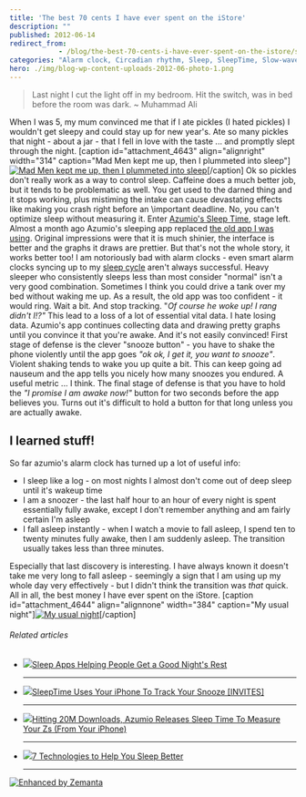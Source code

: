 ```yaml
---
title: 'The best 70 cents I have ever spent on the iStore'
description: ""
published: 2012-06-14
redirect_from: 
            - /blog/the-best-70-cents-i-have-ever-spent-on-the-istore/swizec/4640
categories: "Alarm clock, Circadian rhythm, Sleep, SleepTime, Slow-wave sleep, Uncategorized"
hero: ./img/blog-wp-content-uploads-2012-06-photo-1.png
---
```

> Last night I cut the light off in my bedroom. Hit the switch, was in bed before the room was dark. ~ Muhammad Ali

When I was 5, my mum convinced me that if I ate pickles (I hated pickles) I wouldn't get sleepy and could stay up for new year's. Ate so many pickles that night - about a jar - that I fell in love with the taste ... and promptly slept through the night. \[caption id="attachment_4643" align="alignright" width="314" caption="Mad Men kept me up, then I plummeted into sleep"][![Mad Men kept me up, then I plummeted into sleep](http://swizec.com/blog/wp-content/uploads/2012/06/photo-1.png "Mad Men kept me up, then I plummeted into sleep")](./img/blog-wp-content-uploads-2012-06-photo-1.png)\[/caption] Ok so pickles don't really work as a way to control sleep. Caffeine does a much better job, but it tends to be problematic as well. You get used to the darned thing and it stops working, plus mistiming the intake can cause devastating effects like making you crash right before an \\important deadline. No, you can't optimize sleep without measuring it. Enter [Azumio's Sleep Time](http://itunes.apple.com/us/app/sleep-time-alarm-clock-sleep/id498360026?mt=8), stage left. Almost a month ago Azumio's sleeping app replaced [the old app I was using](http://swizec.com/blog/sleep-hacking/swizec/2851 "Sleep hacking"). Original impressions were that it is much shinier, the interface is better and the graphs it draws are prettier. But that's not the whole story, it works better too! I am notoriously bad with alarm clocks - even smart alarm clocks syncing up to my [sleep cycle](http://en.wikipedia.org/wiki/Circadian_rhythm "Circadian rhythm") aren't always successful. Heavy sleeper who consistently sleeps less than most consider "normal" isn't a very good combination. Sometimes I think you could drive a tank over my bed without waking me up. As a result, the old app was too confident - it would ring. Wait a bit. And stop tracking. "_Of course he woke up! I rang didn't I!?"_ This lead to a loss of a lot of essential vital data. I hate losing data. Azumio's app continues collecting data and drawing pretty graphs until you convince it that you're awake. And it's not easily convinced! First stage of defense is the clever "snooze button" - you have to shake the phone violently until the app goes _"ok ok, I get it, you want to snooze"_. Violent shaking tends to wake you up quite a bit. This can keep going ad nauseum and the app tells you nicely how many snoozes you endured. A useful metric ... I think. The final stage of defense is that you have to hold the _"I promise I am awake now!"_ button for two seconds before the app believes you. Turns out it's difficult to hold a button for that long unless you are actually awake.

## I learned stuff!

So far azumio's alarm clock has turned up a lot of useful info:

- I sleep like a log - on most nights I almost don't come out of deep sleep until it's wakeup time
- I am a snoozer - the last half hour to an hour of every night is spent essentially fully awake, except I don't remember anything and am fairly certain I'm asleep
- I fall asleep instantly - when I watch a movie to fall asleep, I spend ten to twenty minutes fully awake, then I am suddenly asleep. The transition usually takes less than three minutes.

Especially that last discovery is interesting. I have always known it doesn't take me very long to fall asleep - seemingly a sign that I am using up my whole day very effectively - but I didn't think the transition was _that_ quick. All in all, the best money I have ever spent on the iStore. \[caption id="attachment_4644" align="alignnone" width="384" caption="My usual night"][![My usual night](http://swizec.com/blog/wp-content/uploads/2012/06/photo.png "My usual night")](./img/blog-wp-content-uploads-2012-06-photo.png)\[/caption]

###### Related articles

- [![](http://i.zemanta.com/87142251_80_80.jpg)](http://betakit.com/2012/05/03/sleep-apps-helping-people-get-a-good-nights-rest)[Sleep Apps Helping People Get a Good Night's Rest](http://betakit.com/2012/05/03/sleep-apps-helping-people-get-a-good-nights-rest)

  * * *

- [![](http://i.zemanta.com/82160843_80_80.jpg)](http://mashable.com/2012/03/28/sleeptime-app/)[SleepTime Uses Your iPhone To Track Your Snooze \[INVITES\]](http://mashable.com/2012/03/28/sleeptime-app/)

  * * *

- [![](http://i.zemanta.com/82208557_80_80.jpg)](http://techcrunch.com/2012/03/28/azumio-sleep-time/)[Hitting 20M Downloads, Azumio Releases Sleep Time To Measure Your Zs (From Your iPhone)](http://techcrunch.com/2012/03/28/azumio-sleep-time/)

  * * *

- [![](http://i.zemanta.com/88585834_80_80.jpg)](http://bigthink.com/ideas/7-technologies-to-help-you-sleep)[7 Technologies to Help You Sleep Better](http://bigthink.com/ideas/7-technologies-to-help-you-sleep)

  * * *

[![Enhanced by Zemanta](http://img.zemanta.com/zemified_e.png?x-id=c8946200-2ef5-4834-84a5-fd3481441fdb)](http://www.zemanta.com/?px "Enhanced by Zemanta")